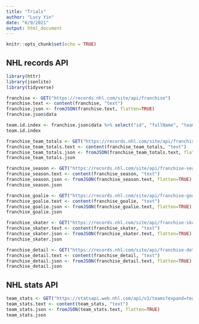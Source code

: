 ```yaml
---
title: "Trials"
author: "Lucy Yin"
date: "6/9/2021"
output: html_document
---
```


```r
knitr::opts_chunk$set(echo = TRUE)
```

## NHL records API
```r
library(httr)
library(jsonlite)
library(tidyverse)

franchise <- GET("https://records.nhl.com/site/api/franchise")
franchise.text <- content(franchise, "text")
franchise.json <- fromJSON(franchise.text, flatten=TRUE)
franchise.json$data
```

```r
team.id.index <- franchise.json$data %>% select("id", "fullName", "teamAbbrev", "teamCommonName", "teamPlaceName")
team.id.index
```

```r
franchise_team_totals <- GET("https://records.nhl.com/site/api/franchise-team-totals")
franchise_team_totals.text <- content(franchise_team_totals, "text")
franchise_team_totals.json <- fromJSON(franchise_team_totals.text, flatten=TRUE)
franchise_team_totals.json
```

```r
franchise_season <- GET("https://records.nhl.com/site/api/franchise-season-records?cayenneExp=franchiseId=26")
franchise_season.text <- content(franchise_season, "text")
franchise_season.json <- fromJSON(franchise_season.text, flatten=TRUE)
franchise_season.json
```

```r
franchise_goalie <- GET("https://records.nhl.com/site/api/franchise-goalie-records?cayenneExp=franchiseId=26")
franchise_goalie.text <- content(franchise_goalie, "text")
franchise_goalie.json <- fromJSON(franchise_goalie.text, flatten=TRUE)
franchise_goalie.json
```

```r
franchise_skater <- GET("https://records.nhl.com/site/api/franchise-skater-records?cayenneExp=franchiseId=26")
franchise_skater.text <- content(franchise_skater, "text")
franchise_skater.json <- fromJSON(franchise_skater.text, flatten=TRUE)
franchise_skater.json
```

```r
franchise_detail <- GET("https://records.nhl.com/site/api/franchise-detail?cayenneExp=mostRecentTeamId=12")
franchise_detail.text <- content(franchise_detail, "text")
franchise_detail.json <- fromJSON(franchise_detail.text, flatten=TRUE)
franchise_detail.json
```

## NHL stats API
```r
team_stats <- GET("https://statsapi.web.nhl.com/api/v1/teams?expand=team.stats")
team_stats.text <- content(team_stats, "text")
team_stats.json <- fromJSON(team_stats.text, flatten=TRUE)
team_stats.json
```